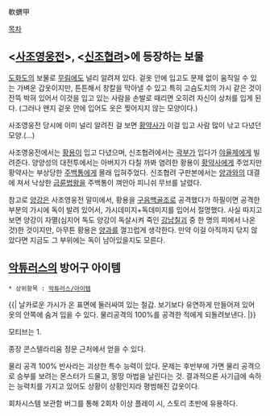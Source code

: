 軟蝟甲

[[목차]]
== <[[사조영웅전]]>, <[[신조협려]]>에 등장하는 보물 ==

[[도화도]]의 보물로 [[무림]]에도 널리 알려져 있다. 겉옷 안에 입고도 문제 없이 움직일 수 있는 가벼운 갑옷이지만, 튼튼해서 창칼을 막아낼 수 있고 특히 고슴도치의 가시 같은 것이 잔뜩 박혀 있어서 이것을 입고 있는 사람을 손발로 때리면 오히려 자신이 상처를 입게 된다. (그러나 왠지 겉옷 안에 입어도 옷은 찢어지지 않는 모양이다.)

사조영웅전 당시에 이미 널리 알려진 걸 보면 [[황약사]]가 이걸 입고 사람 많이 낚고 다녔던 모양.(…)

사조영웅전에서는 [[황용]]이 입고 다녔으며, 신조협려에서는 [[곽부]]가 입다가 [[야율제]]에게 빌려준다. 양양성의 대전투에서는 아버지가 다칠 까봐 염려한 황용이 [[황약사]]에게 주었지만 황약사는 부상당한 [[주백통]]에게 몰래 입혀주었다. 신조협려 구판본에서는 [[양과]]와의 대결에 져서 낙상한 [[금륜법왕]]을 주백통이 껴안아 피니쉬 무브를 날렸다.

참고로 [[양강]]은 사조영웅전 말미에서, 황용을 [[구음백골조]]로 공격했다가 하필이면 공격한 부분의 가시에 독이 발려 있어서, 가시데미지+독데미지를 입어서 절명했다. 사실 따지고보면 양강이 자멸(심지어 독도 양강이 독살시켜 죽인 [[강남칠괴]] 중 한 명의 피에서 나온 것)한 것이지만, 아무튼 황용은 [[양과]]를 껄끄럽게 생각한다. 만약 이걸 아직까지 닦지 않았다면 지금도 그 부위에는 독이 남아있을지도 모른다.

== [[악튜러스]]의 방어구 아이템 ==
 * 상위항목 : [[악튜러스/아이템]]

{{|
날카로운 가시가 온 표면에 둘러싸여 있는 철갑.
보기보다 유연하게 만들어져 있어 옷의 안쪽에 숨겨 입을 수 있다. 물리공격의 100%를 공격한 적에게 되돌려보낸다.
|}}

모티브는 1.

종장 콘스텔라리움 정문 근처에서 얻을 수 있다.

물리 공격 100% 반사라는 괴상한 특수 능력이 있다. 문제는 후반부에 가면 물리 공격으로 승부를 보려는 몬스터가 드물고, 몽땅 마법을 날린다는 것. 결과적으론 사기급에 속하는 능력치를 가지고 있어도 상황이 상황인지라 평범해진 갑옷이다.

회차시스템 보관함 버그를 통해 2회차 이상 플레이 시, 스토리 초반에 유용하다.
